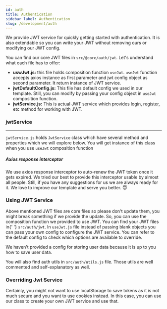 ```yaml
---
id: auth
title: Authentication
sidebar_label: Authentication
slug: /development/auth
---
```


<p>
  We provide JWT service for quickly getting started with authentication. It is also extendable so you can write your
  JWT without removing ours or modifying our JWT config.
</p>

<p>
  You can find our core JWT files in <code>src/@core/auth/jwt</code>. Let's understand what each file has to offer:
</p>

<ul className='mb-5'>
  <li>
    <strong>uswJwt.js:</strong> this file holds composition function <code>useJwt</code>. <code>useJwt</code> function
    accepts axios instance as first parameter and jwt config object as second parameter. It return instance of JWT
    service.
  </li>
  <li>
    <strong>jwtDefaultConfig.js:</strong> This file has default config we used in our template. Still, you can modify by
    passing your config object in <code>useJwt</code> composition function.
  </li>
  <li>
    <strong>jwtService.js:</strong> This is actual JWT service which provides login, register, etc method for working
    with JWT.
  </li>
</ul>

### jwtService

---

<p>
  <code>jwtService.js</code> holds <code>JwtService</code> class which have several method and properties which we will
  explore below. You will get instance of this class when you use <code>useJwt</code> composition function
</p>

<h5 className='mb-3'>Axios response interceptor</h5>
<p className='mb-5'>
  We use axios response interceptor to auto-renew the JWT token once it gets expired. We tried our best to provide this
  interceptor usable by almost all people. Still, if you have any suggestions for us we are always ready for it. We love
  to improve our template and serve you better. 😇
</p>

### Using JWT Service

<p>
  Above mentioned JWT files are core files so please don't update them, you might break something if we provide the
  update. So, you can use the composition function we provided to use JWT. You can find your JWT files in{' '}
  <code>src/auth/jwt</code>. In <code>useJwt.js</code> file instead of passing blank objects you can pass your own
  config to configure the JWT service. You can refer to the default config to check which options are available to
  override.
</p>

<p>We haven't provided a config for storing user data because it is up to you how to save user data.</p>

<p className='mb-5'>
  You will also find auth utils in <code>src/auth/utils.js</code> file. Those utils are well commented and
  self-explanatory as well.
</p>

### Overriding Jwt Service

<p>
  Certainly, you might not want to use localStorage to save tokens as it is not much secure and you want to use cookies
  instead. In this case, you can use our class to create your own JWT service and use that.
</p>

